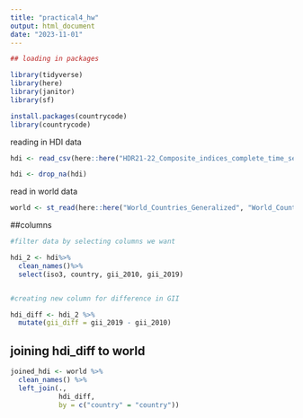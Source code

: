 ```yaml
---
title: "practical4_hw"
output: html_document
date: "2023-11-01"
---
```

```r
## loading in packages

library(tidyverse)
library(here)
library(janitor)
library(sf)

install.packages(countrycode)
library(countrycode)

```

reading in HDI data

```r
hdi <- read_csv(here::here("HDR21-22_Composite_indices_complete_time_series.csv"))

hdi <- drop_na(hdi)

```
read in world data

```r

world <- st_read(here::here("World_Countries_Generalized", "World_Countries_Generalized.shp"))
```
##columns

```r
#filter data by selecting columns we want

hdi_2 <- hdi%>%
  clean_names()%>%
  select(iso3, country, gii_2010, gii_2019)


#creating new column for difference in GII

hdi_diff <- hdi_2 %>%
  mutate(gii_diff = gii_2019 - gii_2010)
```

## joining hdi_diff to world

```r

joined_hdi <- world %>% 
  clean_names() %>%
  left_join(., 
            hdi_diff,
            by = c("country" = "country"))
```

